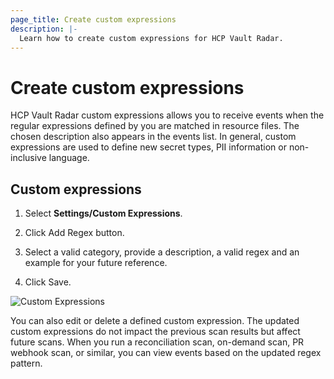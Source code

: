 ```yaml
---
page_title: Create custom expressions
description: |-
  Learn how to create custom expressions for HCP Vault Radar.
---
```


# Create custom expressions

HCP Vault Radar custom expressions allows you to receive events when the regular expressions defined by you are matched in resource files. The chosen description also appears in the events list. In general, custom expressions are used to define new secret types, PII information or non-inclusive language.


## Custom expressions

1. Select **Settings/Custom Expressions**.

1. Click Add Regex button.

1. Select a valid category, provide a description, a valid regex and an example for your future reference.

1. Click Save.

  ![Custom Expressions](/img/docs/vault-radar/custom-expressions.png)

You can also edit or delete a defined custom expression. The updated custom expressions do not impact the previous scan results but affect future scans. When you run a reconciliation scan, on-demand scan, PR webhook scan, or similar, you can view events based on the updated regex pattern.
